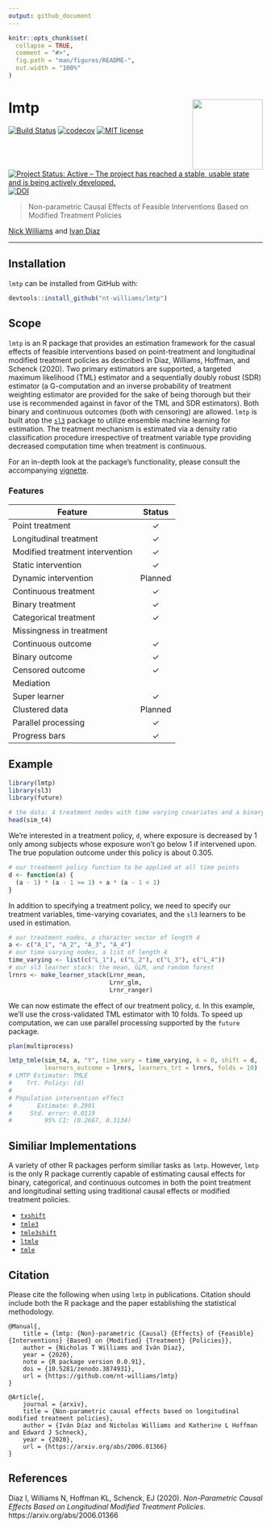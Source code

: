 ```yaml
---
output: github_document
---
```


<!-- README.md is generated from README.Rmd. Please edit that file -->

```r
knitr::opts_chunk$set(
  collapse = TRUE,
  comment = "#>",
  fig.path = "man/figures/README-",
  out.width = "100%"
)
```

# lmtp <img src='man/figures/lmtp.png' align="right" height="139" /></a>

<!-- badges: start -->
[![Build Status](https://travis-ci.com/nt-williams/lmtp.svg?token=DA4a53nWMx6q9LisKdRD&branch=master)](https://travis-ci.com/nt-williams/lmtp)
[![codecov](https://codecov.io/gh/nt-williams/lmtp/branch/master/graph/badge.svg?token=TFQNTischL)](https://codecov.io/gh/nt-williams/lmtp)
[![MIT license](http://img.shields.io/badge/license-MIT-brightgreen.svg)](http://opensource.org/licenses/MIT)
[![Project Status: Active – The project has reached a stable, usable state and is being actively developed.](https://www.repostatus.org/badges/latest/active.svg)](https://www.repostatus.org/#active)
[![DOI](https://zenodo.org/badge/251356023.svg)](https://zenodo.org/badge/latestdoi/251356023)
<!-- badges: end -->

> Non-parametric Causal Effects of Feasible Interventions Based on Modified Treatment Policies

[Nick Williams](https://nicholastwilliams.com) and [Ivan Diaz](https://idiaz.xyz)

---

## Installation

`lmtp` can be installed from GitHub with: 

```r
devtools::install_github("nt-williams/lmtp")
```

## Scope

`lmtp` is an R package that provides an estimation framework for the casual effects of feasible interventions based on point-treatment and longitudinal modified treatment policies as described in Diaz, Williams, Hoffman, and Schenck (2020). Two primary estimators are supported, a targeted maximum likelihood (TML) estimator and a sequentially doubly robust (SDR) estimator (a G-computation and an inverse probability of treatment weighting estimator are provided for the sake of being thorough but their use is recommended against in favor of the TML and SDR estimators). Both binary and continuous outcomes (both with censoring) are allowed. `lmtp` is built atop the [`sl3`](https://github.com/tlverse/sl3) package to utilize ensemble machine learning for estimation. The treatment mechanism is estimated via a density ratio classification procedure irrespective of treatment variable type providing decreased computation time when treatment is continuous.

For an in-depth look at the package's functionality, please consult the accompanying [vignette](https://htmlpreview.github.io/?https://gist.githubusercontent.com/nt-williams/ddd44c48390b8d976fad71750e48d8bf/raw/c56a7b0bbdf24ec18d08f839e73fa06a42ca9265/intro-lmtp.html).

### Features

| Feature                         |    Status   |
|---------------------------------|:-----------:|
| Point treatment                 |   &check;   |
| Longitudinal treatment          |   &check;   |
| Modified treatment intervention |   &check;   |
| Static intervention             |   &check;   |
| Dynamic intervention            |   Planned   |
| Continuous treatment            |   &check;   |
| Binary treatment                |   &check;   |
| Categorical treatment           |   &check;   |
| Missingness in treatment        |             |
| Continuous outcome              |   &check;   |
| Binary outcome                  |   &check;   |
| Censored outcome                |   &check;   |
| Mediation                       |             |
| Super learner                   |   &check;   |
| Clustered data                  |   Planned   |
| Parallel processing             |   &check;   |
| Progress bars                   |   &check;   |

## Example

```r
library(lmtp)
library(sl3)
library(future)

# the data: 4 treatment nodes with time varying covariates and a binary outcome
head(sim_t4)
```

We're interested in a treatment policy, `d`, where exposure is decreased by 1 only among subjects whose exposure won't go below 1 if intervened upon. The true population outcome under this policy is about 0.305.

```r
# our treatment policy function to be applied at all time points
d <- function(a) {
  (a - 1) * (a - 1 >= 1) + a * (a - 1 < 1)
}
```

In addition to specifying a treatment policy, we need to specify our treatment variables, time-varying covariates, and the `sl3` learners to be used in estimation.

```r
# our treatment nodes, a character vector of length 4
a <- c("A_1", "A_2", "A_3", "A_4")
# our time varying nodes, a list of length 4
time_varying <- list(c("L_1"), c("L_2"), c("L_3"), c("L_4"))
# our sl3 learner stack: the mean, GLM, and random forest
lrnrs <- make_learner_stack(Lrnr_mean, 
                            Lrnr_glm, 
                            Lrnr_ranger)
```

We can now estimate the effect of our treatment policy, `d`. In this example, we'll use the cross-validated TML estimator with 10 folds. To speed up computation, we can use parallel processing supported by the `future` package.

```r
plan(multiprocess)

lmtp_tmle(sim_t4, a, "Y", time_vary = time_varying, k = 0, shift = d, 
          learners_outcome = lrnrs, learners_trt = lrnrs, folds = 10)
# LMTP Estimator: TMLE
#    Trt. Policy: (d)
# 
# Population intervention effect
#       Estimate: 0.2901
#     Std. error: 0.0119
#         95% CI: (0.2667, 0.3134)
```

## Similiar Implementations

A variety of other R packages perform similiar tasks as `lmtp`. However, `lmtp` is the only R package currently capable of estimating causal effects for binary, categorical, and continuous outcomes in both the point treatment and longitudinal setting using traditional causal effects or modified treatment policies.

- [`txshift`](https://github.com/nhejazi/txshift)  
- [`tmle3`](https://github.com/tlverse/tmle3)  
- [`tmle3shift`](https://github.com/tlverse/tmle3shift)
- [`ltmle`](https://cran.r-project.org/web/packages/ltmle/index.html)  
- [`tmle`](https://cran.r-project.org/web/packages/tmle/index.html)  

## Citation

Please cite the following when using `lmtp` in publications. Citation should include both the R package and the paper establishing the statistical methodology.

```
@Manual{,
    title = {lmtp: {Non}-parametric {Causal} {Effects} of {Feasible} {Interventions} {Based} on {Modified} {Treatment} {Policies}},
    author = {Nicholas T Williams and Iván Díaz},
    year = {2020},
    note = {R package version 0.0.91},
    doi = {10.5281/zenodo.3874931}, 
    url = {https://github.com/nt-williams/lmtp}
}

@Article{,
    journal = {arxiv},
    title = {Non-parametric causal effects based on longitudinal modified treatment policies},
    author = {Iván Díaz and Nicholas Williams and Katherine L Hoffman and Edward J Schneck},
    year = {2020},
    url = {https://arxiv.org/abs/2006.01366}
}
```

## References

Diaz I, Williams N, Hoffman KL, Schenck, EJ (2020). *Non-Parametric Causal Effects Based on Longitudinal Modified Treatment Policies*. https://arxiv.org/abs/2006.01366

